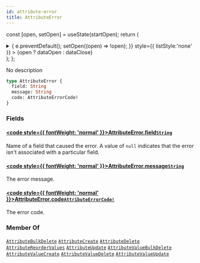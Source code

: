 ```yaml
---
id: attribute-error
title: AttributeError
---
```






const [open, setOpen] = useState(startOpen);
return (
<details {...(open ? { open: true } : {})} className="details" style={{ border:'none', boxShadow:'none', background:'var(--ifm-background-color)' }}>
<summary
onClick={(e) => {
e.preventDefault();
setOpen((open) => !open);
}}
style={{ listStyle:'none' }} >
{open ? dataOpen : dataClose}
</summary>
{open && children}
</details>
);
};

No description

```graphql
type AttributeError {
  field: String
  message: String
  code: AttributeErrorCode!
}
```

### Fields

#### [<code style={{ fontWeight: 'normal' }}>AttributeError.<b>field</b></code>](#)<Bullet />[`String`](../../../api-reference/miscellaneous/scalars/string.mdx) <Badge class="badge badge--secondary" text="scalar"/> <Badge class="badge badge--secondary" text="miscellaneous"/>

Name of a field that caused the error. A value of `null` indicates that the error isn't associated with a particular field.

#### [<code style={{ fontWeight: 'normal' }}>AttributeError.<b>message</b></code>](#)<Bullet />[`String`](../../../api-reference/miscellaneous/scalars/string.mdx) <Badge class="badge badge--secondary" text="scalar"/> <Badge class="badge badge--secondary" text="miscellaneous"/>

The error message.

#### [<code style={{ fontWeight: 'normal' }}>AttributeError.<b>code</b></code>](#)<Bullet />[`AttributeErrorCode!`](../../../api-reference/attributes/enums/attribute-error-code.mdx) <Badge class="badge badge--secondary" text="non-null"/> <Badge class="badge badge--secondary" text="enum"/> <Badge class="badge badge--secondary" text="attributes"/>

The error code.

### Member Of

[`AttributeBulkDelete`](../../../api-reference/attributes/objects/attribute-bulk-delete.mdx) <Badge class="badge badge--secondary" text="object"/><Bullet />[`AttributeCreate`](../../../api-reference/attributes/objects/attribute-create.mdx) <Badge class="badge badge--secondary" text="object"/><Bullet />[`AttributeDelete`](../../../api-reference/attributes/objects/attribute-delete.mdx) <Badge class="badge badge--secondary" text="object"/><Bullet />[`AttributeReorderValues`](../../../api-reference/attributes/objects/attribute-reorder-values.mdx) <Badge class="badge badge--secondary" text="object"/><Bullet />[`AttributeUpdate`](../../../api-reference/attributes/objects/attribute-update.mdx) <Badge class="badge badge--secondary" text="object"/><Bullet />[`AttributeValueBulkDelete`](../../../api-reference/attributes/objects/attribute-value-bulk-delete.mdx) <Badge class="badge badge--secondary" text="object"/><Bullet />[`AttributeValueCreate`](../../../api-reference/attributes/objects/attribute-value-create.mdx) <Badge class="badge badge--secondary" text="object"/><Bullet />[`AttributeValueDelete`](../../../api-reference/attributes/objects/attribute-value-delete.mdx) <Badge class="badge badge--secondary" text="object"/><Bullet />[`AttributeValueUpdate`](../../../api-reference/attributes/objects/attribute-value-update.mdx) <Badge class="badge badge--secondary" text="object"/>
